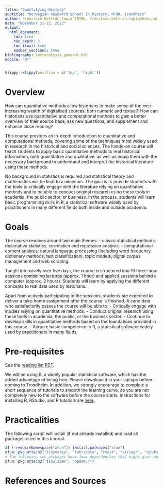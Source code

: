 ```yaml
---
title: "Quantifying History"
subtitle: "Norwegian Research School in History, NTNU, Trondheim"
author: Francisco Beltrán Tapia^[NTNU, francisco.beltran.tapia@ntnu.no] and Gregory Ferguson-Cradler^[HINN, gregory.fergusoncradler@inn.no]
date: "November 21-25, 2022"
output: 
  html_document:
    toc: true
    toc_depth: 3
    toc_float: true
    number_sections: true
bibliography: textanalysis_general.bib
nocite: '@*'
---
```


```r
klippy::klippy(position = c('top', 'right'))
```

# Overview

How can quantitative methods allow historians to make sense of the ever-increasing wealth of digitalised sources, both numeric and textual? How can historians use quantitative and computational methods to gain a better overview of their source base, ask new questions, and supplement and enhance close reading? 

This course provides an in-depth introduction to quantitative and computational methods, covering some of the techniques most widely used in research in the historical and social sciences. The hands-on course will teach students to apply basic quantitative methods to real historical information, both quantitative and qualitative, as well as equip them with the necessary background to understand and interpret the historical literature using these methods. 

No background in statistics is required and statistical theory and mathematics will be kept to a minimum. The goal is to provide students with the tools to critically engage with the literature relying on quantitative methods and to be able to conduct original research using these tools in academia, the public sector, or business. In the process, students will learn basic programming skills in R, a statistical software widely used by practitioners in many different fields both inside and outside academia. 

# Goals

The course revolves around two main themes: 
- classic statistical methods: descriptive statistics, correlation and regression analysis. 
- computational content analysis: natural language processing (including word frequency, dictionary methods, text classification), topic models, digital corpus management and web scraping.

Taught intensively over five days, the course is structured into 10 three-hour sessions combining lectures (approx. 1 hour) and applied sessions behind a computer (approx. 2 hours). Students will learn by applying the different concepts to real data used by historians.

Apart from actively participating in the sessions, students are expected to deliver a take-home assignment after the course is finished. A candidate who satisfactorily passes the course will be able to: - Critically engage with studies relying on quantitative methods. - Conduct original research using these tools in academia, the public, or the business sector. - Continue to develop skills in quantitative methods based on the foundations provided in this course.
- Acquire basic competence in R, a statistical software widely used by practitioners in many fields.


# Pre-requisites

See the [reading list](/pensum.html) [PDF](Presentations/Quantifying_History_Readings.pdf).

We will be using R, a widely popular statistical software, which has the added advantage of being free. Please download it in your laptops before coming to Trondheim. In addition, we strongly encourage to complete a short sequence of tutorials to smooth the learning curve, so you are not completely new to the software before the course starts. Instructions for installing R, RStudio, and R tutorials are [here](/TutorialInstructions.html).

# Practicalities

The following script will install (if not already installed) and load all packages used in this tutorial.

```r
if (!requireNamespace("xfun")) install.packages("xfun")
xfun::pkg_attach2("tidyverse", "lubridate", "rvest", "stringr", "readtext", "tesseract", "tidytext", "SnowballC", "wordcloud", "wordcloud2", "widyr", "quanteda", "quanteda.textstats", "wordVectors", "magrittr", "pdftools")
# The following two packages have Java dependencies that might give some (especially Windows) machines trouble. No worries if they don't load on your computer, I'll demonstrate running them on RStudio Cloud.
xfun::pkg:attach2("tabulizer", "openNLP")
```

# References and Sources
